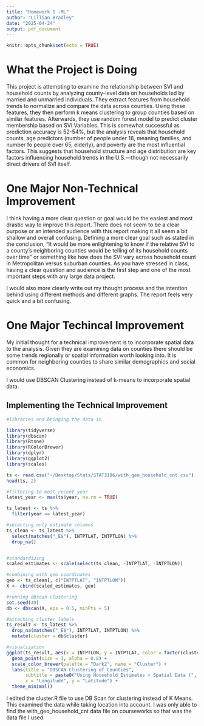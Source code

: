 ```yaml
---
title: "Homework 5 -ML"
author: "Lillian Bradley"
date: "2025-04-24"
output: pdf_document
---
```


```r
knitr::opts_chunk$set(echo = TRUE)
```

# What the Project is Doing
This project is attempting to examine the relationship between SVI and household counts by analyzing county-level data on households led by married and unmarried individuals. They extract features from household trends to normalize and compare the data across counties. Using these features, they then perform k means clustering to group counties based on similar features. Afterwards, they use random forest model to predict cluster membership based on SVI Variables. This is somewhat successful as prediction accuracy is 52-54%, but the analysis reveals that household counts, age predictors (number of people under 18, meaning families, and number fo people over 65, elderly), and poverty are the most influential factors. This suggests that household structure and age distribution are key factors influencing household trends in the U.S.—though not necessarily direct drivers of SVI itself.



# One Major Non-Technical Improvement 
I think having a more clear question or goal would be the easiest and most drastic way to improve this report. There does not seem to be a clear purpose or an intended audience with this report making it all seem a bit shallow and overall confusing. Defining a more clear goal such as stated in the conclusion, "It would be more enlightening to know if the relative SVI to a county's neighboring counties would be telling of its household counts over time" or something like how does the SVI vary across household count in Metropolitan versus suburban counties. As you have stressed in class, having a clear question and audience is the first step and one of the most important steps with any large data project. 

I would also more clearly write out my thought process and the intention behind using different methods and different graphs. The report feels very quick and a bit confusing. 


# One Major Techincal Improvement

My initial thought for a technical improvement is to incorporate spatial data to the analysis. Given they are examining data on counties there should be some trends regionally or spatial information worth looking into. It is common for neighboring counties to share similar demographics and social economics. 

I would use DBSCAN Clustering instead of k-means to incorporate spatial data. 

## Implementing the Technical Improvement 

```r
#libraries and bringing the data in 

library(tidyverse)
library(dbscan)
library(Rtsne)
library(RColorBrewer)
library(dplyr)
library(ggplot2)
library(scales)

ts <- read.csv("~/Desktop/Stats/STAT3106/with_geo_household_cnt.csv")
head(ts, 2)
```

```r
#filtering to most recent year 
latest_year <- max(ts$year, na.rm = TRUE)

ts_latest <- ts %>%
  filter(year == latest_year)

#selecting only estimate columns
ts_clean <- ts_latest %>%
  select(matches("_E$"), INTPTLAT, INTPTLON) %>%
  drop_na()


#standardizing 
scaled_estimates <- scale(select(ts_clean, -INTPTLAT, -INTPTLON))

#combining with geo coordinates 
geo <- ts_clean[, c("INTPTLAT", "INTPTLON")]
X <- cbind(scaled_estimates, geo)

#running dbscan clustering
set.seed(49)
db <- dbscan(X, eps = 0.5, minPts = 5)

#attaching cluster labels
ts_result <- ts_latest %>%
  drop_na(matches("_E$"), INTPTLAT, INTPTLON) %>%
  mutate(cluster = db$cluster)

#visualization  
ggplot(ts_result, aes(x = INTPTLON, y = INTPTLAT, color = factor(cluster))) +
  geom_point(size = 3, alpha = 0.8) +
  scale_color_brewer(palette = "Dark2", name = "Cluster") +
  labs(title = "DBSCAN Clustering of Counties",
       subtitle = paste0("Using Household Estimates + Spatial Data (", latest_year, ")"),
       x = "Longitude", y = "Latitude") +
  theme_minimal()
```


I edited the cluster.R file to use DB Scan for clustering instead of K Means. This examined the data while taking location into account. I was only able to find the with_geo_household_cnt data file on courseworks so that was the data file I used. 